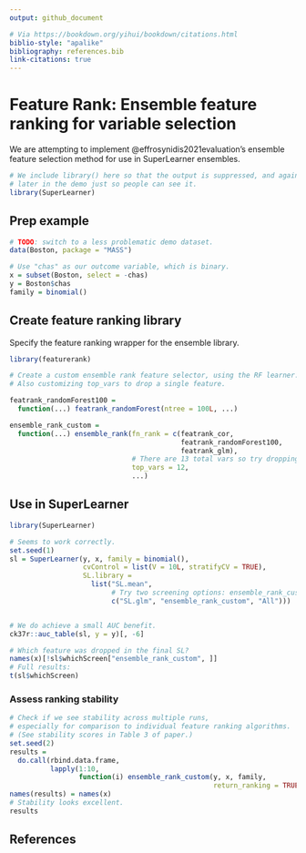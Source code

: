 ```yaml
---
output: github_document

# Via https://bookdown.org/yihui/bookdown/citations.html
biblio-style: "apalike"
bibliography: references.bib 
link-citations: true
---
```


<!-- README.md is generated from README.Rmd. Please edit that file -->

# Feature Rank: Ensemble feature ranking for variable selection

We are attempting to implement @effrosynidis2021evaluation's ensemble feature selection method for use in SuperLearner ensembles.

```r
# We include library() here so that the output is suppressed, and again
# later in the demo just so people can see it.
library(SuperLearner)
```

## Prep example
```r
# TODO: switch to a less problematic demo dataset.
data(Boston, package = "MASS")

# Use "chas" as our outcome variable, which is binary.
x = subset(Boston, select = -chas)
y = Boston$chas
family = binomial()

```

## Create feature ranking library

Specify the feature ranking wrapper for the ensemble library.

```r
library(featurerank)

# Create a custom ensemble rank feature selector, using the RF learner.
# Also customizing top_vars to drop a single feature.

featrank_randomForest100 =
  function(...) featrank_randomForest(ntree = 100L, ...)

ensemble_rank_custom =
  function(...) ensemble_rank(fn_rank = c(featrank_cor,
                                          featrank_randomForest100,
                                          featrank_glm),
                              # There are 13 total vars so try dropping 1 of them.
                              top_vars = 12,
                              ...)
```


## Use in SuperLearner

```r
library(SuperLearner)

# Seems to work correctly.
set.seed(1)
sl = SuperLearner(y, x, family = binomial(),
                  cvControl = list(V = 10L, stratifyCV = TRUE),
                  SL.library =
                    list("SL.mean",
                         # Try two screening options: ensemble_rank_custom or All.
                         c("SL.glm", "ensemble_rank_custom", "All")))


# We do achieve a small AUC benefit.
ck37r::auc_table(sl, y = y)[, -6]

# Which feature was dropped in the final SL?
names(x)[!sl$whichScreen["ensemble_rank_custom", ]]
# Full results:
t(sl$whichScreen)
```

### Assess ranking stability

```r
# Check if we see stability across multiple runs,
# especially for comparison to individual feature ranking algorithms.
# (See stability scores in Table 3 of paper.)
set.seed(2)
results =
  do.call(rbind.data.frame,
          lapply(1:10,
                 function(i) ensemble_rank_custom(y, x, family,
                                                  return_ranking = TRUE)))
names(results) = names(x)
# Stability looks excellent.
results
```

## References

<div id="refs"></div>

